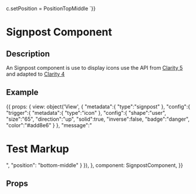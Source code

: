 
c.setPosition = PositionTopMiddle
`}}

<h1>Signpost Component</h1>
<h2>Description</h2>
<p>An Signpost component is use to display icons use the API from <a href="https://clarity.design/foundation/icons/api/#icon-properties"> Clarity 5 </a>
  and adapted to <a href="https://v4.clarity.design/icons/how-to-use">Clarity 4</a> </p>

<h2>Example</h2>

<Meta title="Components/Signpost" component={SignpostComponent} />

<Canvas withToolbar>
  <Story name="Signpost component" parameters={{ docs: iconDocs }} height="800px" >
    {{
      props: {
        view: object('View', {
          "metadata":{
            "type":"signpost"
          },
          "config":{
            "trigger":{
              "metadata":{
                "type":"icon"
              },
              "config":{
                "shape":"user",
                "size":"65",
                "direction":"up",
                "solid":true,
                "inverse":false,
                "badge":"danger",
                "color":"#add8e6"
              }
            },
            "message":"<h1>Test Markup</h1>",
            "position": "bottom-middle"
          }
        }),
      },
      component: SignpostComponent,
    }}
  </Story>
</Canvas>

<h2>Props</h2>
<ArgsTable of={SignpostComponent} />
